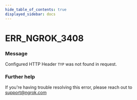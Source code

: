 ```yaml
---
hide_table_of_contents: true
displayed_sidebar: docs
---
```



# ERR_NGROK_3408

### Message

Configured HTTP Header `TYP` was not found in request.

### Further help

If you're having trouble resolving this error, please reach out to [support@ngrok.com](mailto:support@ngrok.com?subject=Help%20with%20ERR_NGROK_3408)

<ErrorDetails error="err_ngrok_3408" />
